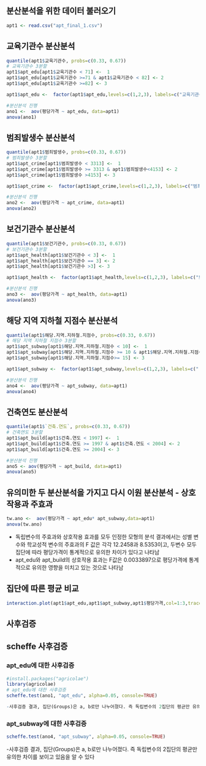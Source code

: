 ## 분산분석을 위한 데이터 불러오기
```r
apt1 <- read.csv("apt_final_1.csv")
```
## 교육기관수 분산분석
```r
quantile(apt1$교육기관수, probs=c(0.33, 0.67))
# 교육기관수 3분할
apt1$apt_edu[apt1$교육기관수 < 71] <-  1 
apt1$apt_edu[apt1$교육기관수 >=71 & apt1$교육기관수 < 82] <- 2 
apt1$apt_edu[apt1$교육기관수 >=82] <- 3

apt1$apt_edu <-  factor(apt1$apt_edu,levels=c(1,2,3), labels=c("교육기관수가 적은 지역집단", "교육기관수가 중간 정도의 지역집단", "교육기관수가 많은 정도의 지역집단"))

#분산분석 진행
ano1 <-  aov(평당가격 ~ apt_edu, data=apt1)
anova(ano1)
````

## 범죄발생수 분산분석
```r
quantile(apt1$범죄발생수, probs=c(0.33, 0.67))
# 범죄발생수 3분할
apt1$apt_crime[apt1$범죄발생수 < 3313] <-  1 
apt1$apt_crime[apt1$범죄발생수 >= 3313 & apt1$범죄발생수<4153] <- 2 
apt1$apt_crime[apt1$범죄발생수 >4153] <- 3

apt1$apt_crime <-  factor(apt1$apt_crime,levels=c(1,2,3), labels=c("범죄발생수가 적은 지역집단", "범죄발생수가 중간 정도의 지역집단","범죄발생수가 많은 정도의 지역집단" ))

#분산분석 진행
ano2 <-  aov(평당가격 ~ apt_crime, data=apt1)
anova(ano2)

```

## 보건기관수 분산분석
```r
quantile(apt1$보건기관수, probs=c(0.33, 0.67))
# 보건기관수 3분할
apt1$apt_health[apt1$보건기관수 < 3] <-  1 
apt1$apt_health[apt1$보건기관수 == 3] <- 2 
apt1$apt_health[apt1$보건기관수 >3] <- 3 

apt1$apt_health <-  factor(apt1$apt_health,levels=c(1,2,3), labels=c("보건기관수가 적은 지역집단", "보건기관수가 중간 정도의 지역집단","보건기관수가 많은 지역집단"))

#분산분석 진행
ano3 <-  aov(평당가격 ~ apt_health, data=apt1)
anova(ano3)

```

## 해당 지역 지하철 지점수 분산분석
```r
quantile(apt1$해당.지역.지하철.지점수, probs=c(0.33, 0.67))
# 해당 지역 지하철 지점수 3분할
apt1$apt_subway[apt1$해당.지역.지하철.지점수 < 10] <-  1 
apt1$apt_subway[apt1$해당.지역.지하철.지점수 >= 10 & apt1$해당.지역.지하철.지점수 < 15] <- 2 
apt1$apt_subway[apt1$해당.지역.지하철.지점수>= 15] <- 3

apt1$apt_subway <-  factor(apt1$apt_subway,levels=c(1,2,3), labels=c(" 해당.지역.지하철.지점수가 적은 지역집단","해당.지역.지하철.지점수이 중간인 집단","해당.지역.지하철.지점수가 많은 집단")

#분산분석 진행
ano4 <-  aov(평당가격 ~ apt_subway, data=apt1)
anova(ano4)

```

## 건축연도 분산분석
```r
quantile(apt1$`건축.연도`, probs=c(0.33, 0.67))
# 건축연도 3분할
apt1$apt_build[apt1$건축.연도 < 1997] <-  1 
apt1$apt_build[apt1$건축.연도 >= 1997 & apt1$건축.연도 < 2004] <- 2 
apt1$apt_build[apt1$건축.연도 >= 2004] <- 3

#분산분석 진행
ano5 <- aov(평당가격 ~ apt_build, data=apt1)
anova(ano5)

```

## 유의미한 두 분산분석을 가지고 다시 이원 분산분석 - 상호작용과 주효과
```r
tw.ano <-  aov(평당가격 ~ apt_edu* apt_subway,data=apt1)
anova(tw.ano)
```

- 독립변수의 주효과와 상호작용 효과를 모두 인정한 모형의 분석 결과에서는 성별 변수와 학교성적 변수의 주효과의 F 값은 각각
12.2458과 8.5353이고,  두변수 모두 집단에 따라 평당가격이 통계적으로 유의한 차이가 있다고 나타남
- apt_edu와 apt_build의 상호작용 효과는 F값은 0.0033897으로 평당가격에 통계적으로 유의한 영향을 미치고 있는 것으로 나타남

## 집단에 따른 평균 비교
```r
interaction.plot(apt1$apt_edu,apt1$apt_subway,apt1$평당가격,col=1:3,trace.label="지하철수", xlab="교육기관수", ylab="평당가격",ylim=range(c(3700, 4200)), type="b",fun=function(x) mean(x, na.rm=TRUE))

```

## 사후검증
## scheffe 사후검증
### apt_edu에 대한 사후검증
```r
#install.packages("agricolae")
library(agricolae)
# apt_edu에 대한 사후검증
scheffe.test(ano1, "apt_edu", alpha=0.05, console=TRUE)

-사후검증 결과, 집단(Groups)은 a, b로만 나누어졌다. 즉 독립변수의 2집단의 평균만 유의한 차이를 보이고 있음을 알 수 있다
```

### apt_subway에 대한 사후검증
```r
scheffe.test(ano4, "apt_subway", alpha=0.05, console=TRUE)
```
-사후검증 결과, 집단(Groups)은 a, b로만 나누어졌다. 즉 독립변수의 2집단의 평균만 유의한 차이를 보이고 있음을 알 수 있다

